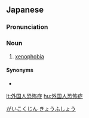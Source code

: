 ==Japanese==
{{ja-kanjitab|がい|こく|じん|きょう|ふ|しょう|yomi=o}}

===Pronunciation===
{{ja-pron|がいこくじん きょうふしょう|y=o}}

===Noun===
{{ja-noun|がいこくじん きょうふしょう}}

# [[xenophobia]]

====Synonyms====
* {{ja-r|外国人嫌悪|がいこくじん けんお}}

[[Category:ja:Forms of discrimination|がいこくじん きょうふしょう]]

[[lt:外国人恐怖症]]
[[hu:外国人恐怖症]]